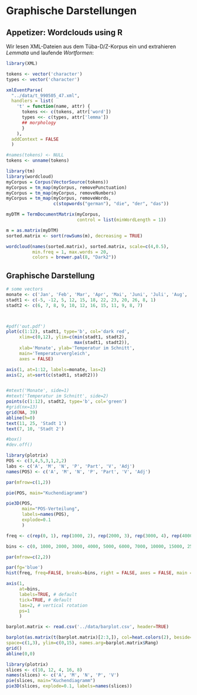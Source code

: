 # Graphische Darstellungen
## Appetizer: Wordclouds using R

Wir lesen XML-Dateien aus dem Tüba-D/Z-Korpus ein und extrahieren *Lemmata* und laufende *Wortformen*:
```r
library(XML)

tokens <- vector('character')
types <- vector('character')

xmlEventParse(
  "../data/t_990505_47.xml", 
  handlers = list(
    't' = function(name, attr) {
      tokens <<- c(tokens, attr['word'])
      types <<- c(types, attr['lemma'])
      ## morphology
      }
    ),
  addContext = FALSE
  )

#names(tokens) <- NULL
tokens <- unname(tokens)
```

```r
library(tm)
library(wordcloud)
myCorpus = Corpus(VectorSource(tokens))
myCorpus = tm_map(myCorpus, removePunctuation)
myCorpus = tm_map(myCorpus, removeNumbers)
myCorpus = tm_map(myCorpus, removeWords,
                  c(stopwords("german"), "die", "der", "das"))

myDTM = TermDocumentMatrix(myCorpus,
                           control = list(minWordLength = 1))

m = as.matrix(myDTM)
sorted.matrix <- sort(rowSums(m), decreasing = TRUE)

wordcloud(names(sorted.matrix), sorted.matrix, scale=c(4,0.5),
          min.freq = 1, max.words = 20,
          colors = brewer.pal(8, "Dark2"))
```

## Graphische Darstellung

```r
# some vectors
monate <- c('Jan', 'Feb', 'Mar', 'Apr', 'Mai', 'Juni', 'Juli', 'Aug', 'Sep', 'Okt', 'Nov', 'Dez')
stadt1 <- c(-5, -12, 5, 12, 15, 18, 22, 23, 20, 26, 8, 1)
stadt2 <- c(6, 7, 8, 9, 10, 12, 16, 15, 11, 9, 8, 7)



#pdf('out.pdf')
plot(c(1:12), stadt1, type='b', col='dark red',
     xlim=c(0,12), ylim=c(min(stadt1, stadt2),
                          max(stadt1, stadt2)),
     xlab='Monate', ylab='Temperatur im Schnitt',
     main='Temperaturvergleich',
     axes = FALSE)

axis(1, at=1:12, labels=monate, las=2)
axis(2, at=sort(c(stadt1, stadt2)))


#mtext('Monate', side=1)
#mtext('Temperatur im Schnitt', side=2)
points(c(1:12), stadt2, type='b', col='green')
#grid(nx=13)
grid(NA, 39)
abline(h=0)
text(11, 25, 'Stadt 1')
text(7, 10, 'Stadt 2')

#box()
#dev.off()
```
```r
library(plotrix)
POS <- c(3,4,5,3,1,2,2)
labs <- c('A', 'M', 'N', 'P', 'Part', 'V', 'Adj')
names(POS) <- c('A', 'M', 'N', 'P', 'Part', 'V', 'Adj')

par(mfrow=c(1,2))

pie(POS, main="Kuchendiagramm")

pie3D(POS,
      main="POS-Verteilung",
      labels=names(POS),
      explode=0.1
      )
```
```r
freq <- c(rep(0, 1), rep(1000, 2), rep(2000, 3), rep(3000, 4), rep(4000, 5), rep(5000, 5), rep(6000, 5), rep(7000, 15), rep(10000, 26), rep(15000, 26), rep(25000, 8), rep(50000, 1))

bins <- c(0, 1000, 2000, 3000, 4000, 5000, 6000, 7000, 10000, 15000, 25000, 50000)

par(mfrow=c(2,2))

par(fg='blue')
hist(freq, freq=FALSE, breaks=bins, right = FALSE, axes = FALSE, main = NULL, xlab = NULL, ylab = NULL)

axis(1,
     at=bins,
     labels=TRUE, # default
     tick=TRUE, # default
     las=2, # vertical rotation
     ps=1
     )

barplot.matrix <- read.csv('../data/barplot.csv', header=TRUE) 

barplot(as.matrix(t(barplot.matrix)[2:3,]), col=heat.colors(2), beside=TRUE,
space=c(1,3), ylim=c(0,15), names.arg=barplot.matrix$Rang)
grid()
abline(0,0)

library(plotrix)
slices <- c(10, 12, 4, 16, 8)
names(slices) <- c('A', 'M', 'N', 'P', 'V')
pie(slices, main="Kuchendiagramm")
pie3D(slices, explode=0.1, labels=names(slices))

```
